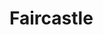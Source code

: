 
# Faircastle
<ProjectDetails
  floatRight
  region="Westerlands"
  house="House Farman"
  type="Castle"
  status="Completed"
  warp="/warp faircastle"
  projectLead="Bluecichlid"
  dateStarted="2013-12-19T08:00:00+00:00"
  dateCompleted="2013-12-19T08:00:00+00:00"
/>
